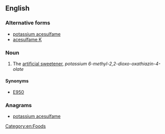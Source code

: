 ==English==
{{wikipedia}}

===Alternative forms===
* [[potassium acesulfame]]
* [[acesulfame K]]

===Noun===
{{en-noun|-}}

# The [[artificial sweetener]], ''potassium 6-methyl-2,2-dioxo-oxathiazin-4-olate''

====Synonyms====
* [[E950]]

===Anagrams===
* [[potassium acesulfame#English|potassium acesulfame]]

[[Category:en:Foods]]